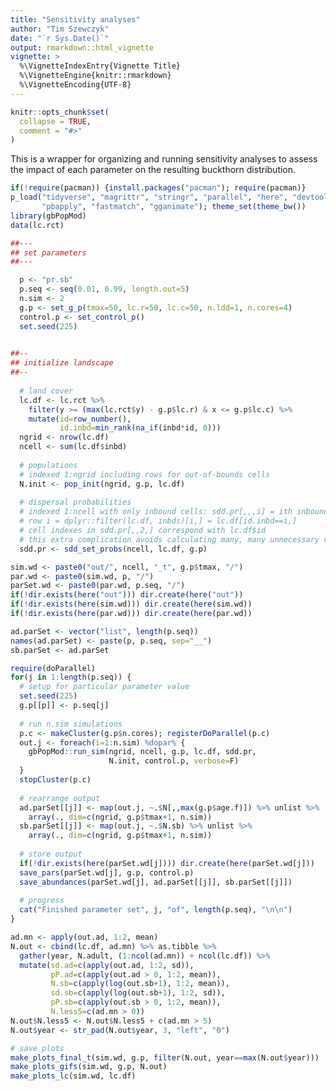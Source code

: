 ```yaml
---
title: "Sensitivity analyses"
author: "Tim Szewczyk"
date: "`r Sys.Date()`"
output: rmarkdown::html_vignette
vignette: >
  %\VignetteIndexEntry{Vignette Title}
  %\VignetteEngine{knitr::rmarkdown}
  %\VignetteEncoding{UTF-8}
---
```


```r
knitr::opts_chunk$set(
  collapse = TRUE,
  comment = "#>"
)
```


This is a wrapper for organizing and running sensitivity analyses to assess the impact of each parameter on the resulting buckthorn distribution.

```r
if(!require(pacman)) {install.packages("pacman"); require(pacman)}
p_load("tidyverse", "magrittr", "stringr", "parallel", "here", "devtools",
       "pbapply", "fastmatch", "gganimate"); theme_set(theme_bw())
library(gbPopMod)
data(lc.rct)
```


```r
##---
## set parameters
##---

  p <- "pr.sb"
  p.seq <- seq(0.01, 0.99, length.out=5)
  n.sim <- 2
  g.p <- set_g_p(tmax=50, lc.r=50, lc.c=50, n.ldd=1, n.cores=4)
  control.p <- set_control_p()
  set.seed(225)
  

##--
## initialize landscape
##--
  
  # land cover
  lc.df <- lc.rct %>% 
    filter(y >= (max(lc.rct$y) - g.p$lc.r) & x <= g.p$lc.c) %>%
    mutate(id=row_number(), 
           id.inbd=min_rank(na_if(inbd*id, 0)))
  ngrid <- nrow(lc.df)
  ncell <- sum(lc.df$inbd)
  
  # populations
  # indexed 1:ngrid including rows for out-of-bounds cells
  N.init <- pop_init(ngrid, g.p, lc.df)
  
  # dispersal probabilities
  # indexed 1:ncell with only inbound cells: sdd.pr[,,,i] = ith inbound cell
  # row i = dplyr::filter(lc.df, inbds)[i,] = lc.df[id.inbd==i,]
  # cell indexes in sdd.pr[,,2,] correspond with lc.df$id
  # this extra complication avoids calculating many, many unnecessary cells
  sdd.pr <- sdd_set_probs(ncell, lc.df, g.p)
```

```r
sim.wd <- paste0("out/", ncell, "_t", g.p$tmax, "/")
par.wd <- paste0(sim.wd, p, "/")
parSet.wd <- paste0(par.wd, p.seq, "/")
if(!dir.exists(here("out"))) dir.create(here("out"))
if(!dir.exists(here(sim.wd))) dir.create(here(sim.wd))
if(!dir.exists(here(par.wd))) dir.create(here(par.wd))
```


```r
ad.parSet <- vector("list", length(p.seq))
names(ad.parSet) <- paste(p, p.seq, sep="__")
sb.parSet <- ad.parSet

require(doParallel)
for(j in 1:length(p.seq)) {
  # setup for particular parameter value
  set.seed(225)
  g.p[[p]] <- p.seq[j]
  
  # run n.sim simulations
  p.c <- makeCluster(g.p$n.cores); registerDoParallel(p.c)
  out.j <- foreach(i=1:n.sim) %dopar% {
    gbPopMod::run_sim(ngrid, ncell, g.p, lc.df, sdd.pr, 
                      N.init, control.p, verbose=F)
  }
  stopCluster(p.c)
  
  # rearrange output
  ad.parSet[[j]] <- map(out.j, ~.$N[,,max(g.p$age.f)]) %>% unlist %>% 
    array(., dim=c(ngrid, g.p$tmax+1, n.sim))
  sb.parSet[[j]] <- map(out.j, ~.$N.sb) %>% unlist %>% 
    array(., dim=c(ngrid, g.p$tmax+1, n.sim))
  
  # store output
  if(!dir.exists(here(parSet.wd[j]))) dir.create(here(parSet.wd[j]))
  save_pars(parSet.wd[j], g.p, control.p)
  save_abundances(parSet.wd[j], ad.parSet[[j]], sb.parSet[[j]])
  
  # progress
  cat("Finished parameter set", j, "of", length(p.seq), "\n\n")
}

```


```r
ad.mn <- apply(out.ad, 1:2, mean)
N.out <- cbind(lc.df, ad.mn) %>% as.tibble %>%
  gather(year, N.adult, (1:ncol(ad.mn)) + ncol(lc.df)) %>%
  mutate(sd.ad=c(apply(out.ad, 1:2, sd)),
         pP.ad=c(apply(out.ad > 0, 1:2, mean)),
         N.sb=c(apply(log(out.sb+1), 1:2, mean)),
         sd.sb=c(apply(log(out.sb+1), 1:2, sd)),
         pP.sb=c(apply(out.sb > 0, 1:2, mean)),
         N.less5=c(ad.mn > 0))
N.out$N.less5 <- N.out$N.less5 + c(ad.mn > 5)
N.out$year <- str_pad(N.out$year, 3, "left", "0")

# save plots
make_plots_final_t(sim.wd, g.p, filter(N.out, year==max(N.out$year)))
make_plots_gifs(sim.wd, g.p, N.out)
make_plots_lc(sim.wd, lc.df)
```





